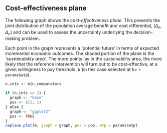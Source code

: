 
## Cost-effectiveness plane

The following graph shows the _cost-effectiveness plane_. This presents the joint distribution of the population average benefit and cost differential, $(\Delta_e,\Delta_c)$ and can be used to assess the uncertainty underlying the decision-making problem. 

Each point in the graph represents a 'potential future' in terms of expected incremental economic outcomes. The shaded portion of the plane is the _'sustainability area'_. The more points lay in the sustainability area, the more likely that the reference intervention will turn out to be cost-effective, at a given willingness to pay threshold, $k$ (in this case selected at $k=$ `r params$wtp`).


```r
n.ints <- m$n_comparators

if (n.ints == 2) {
  graph <- "base"
  pos <- c(1, 1)
} else {
  graph <- "ggplot2"
  pos <- TRUE
}
ceplane.plot(m, graph = graph, pos = pos, wtp = params$wtp)
```
